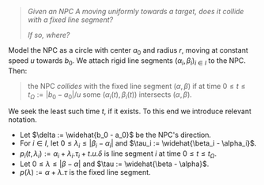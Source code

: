 > _Given an NPC $A$ moving uniformly towards a target, does it collide with a fixed line segment?_
>
> _If so, where?_
<!-- <SideNote>If the NPC is already colliding, the intersection may be degenerate and we don't provide it.</SideNote> -->

Model the NPC as a circle with center $a_0$ and radius $r$, moving at constant speed $u$ towards $b_0$.
We attach rigid line segments $(\alpha_i, \beta_i)_{i \in I}$ to the NPC.
Then:
> the NPC _collides_ with the fixed line segment $(\alpha, \beta)$ if at time $0 \leq t \leq t_\Omega := |b_0 - a_0| / u$ some $(\alpha_i(t),\beta_i(t))$ intersects $(\alpha, \beta)$.

We seek the least such time $t$, if it exists.
To this end we introduce relevant notation.

- Let $\delta := \widehat{b_0 - a_0}$ be the NPC's direction.
- For $i \in I$, let $0 \leq \lambda_i \leq |\beta_i - \alpha_i|$ and $\tau_i := \widehat{\beta_i - \alpha_i}$.
- $p_i(t, \lambda_i) := \alpha_i + \lambda_i . \tau_i + t . u . \delta$ is line segment $i$ at time $0 \leq t \leq t_\Omega$.
- Let $0 \leq \lambda \leq |\beta - \alpha|$ and $\tau := \widehat{\beta - \alpha}$.
- $p(\lambda) := \alpha + \lambda . \tau$ is the fixed line segment.
